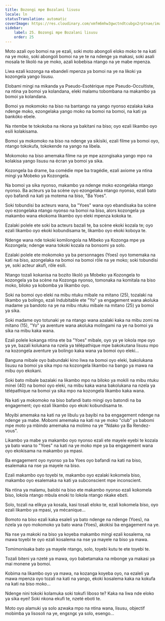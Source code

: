 ```yaml
---
title: Bozongi mpe Bozalani lisusu
locale: ln
statusTranslation: automatic
coverImage: https://res.cloudinary.com/xmfm6mhw3gwctndtcubgx2rptnae/image/upload/v1740468922/small_cover_tratado_de_psicologia_revolucionaria_a4c0dca4e0.webp
sidebar:
    label: 25. Bozongi mpe Bozalani lisusu
    order: 25
---
```

Moto azali oyo bomoi na ye ezali, soki moto abongoli eloko moko te na kati na ye moko, soki abongoli bomoi na ye te na ndenge ya makasi, soki asali mosala te likoló na ye moko, azali kobebisa ntango na ye mabe mpenza.

Liwa ezali kozonga na ebandeli mpenza ya bomoi na ye na likoki ya kozongela yango lisusu.

Elobami mingi na mikanda ya Pseudo-Esotérique mpe Pseudo-Occultiste, na ntina ya bomoi ya kolandana, eleki malamu tobombana na makambo ya bomoi ya kolandana.

Bomoi ya mokomoko na biso na bantango na yango nyonso ezalaka kaka ndenge moko, ezongelaka yango moko na bomoi na bomoi, na kati ya bankóko ebele.

Na ntembe te tokokoba na nkona ya bakitani na biso; oyo ezali likambo oyo esili kolakisama.

Bomoi ya mokomoko na biso na ndenge ya sikisiki, ezali filme ya bomoi oyo, ntango tokokufa, tokokende na yango na libela.

Mokomoko na biso amemaka filme na ye mpe azongisaka yango mpo na kolakisa yango lisusu na écran ya bomoi ya sika.

Kozongela ba drame, ba comédie mpe ba tragédie, ezali axiome ya ntina mingi ya Mobeko ya Kozongela.

Na bomoi ya sika nyonso, makambo ya ndenge moko ezongelaka ntango nyonso. Ba acteurs ya ba scène oyo ezongelaka ntango nyonso, ezali bato oyo bafandi na kati ya motema na biso, "Ba Yoes".

Soki tobundisi ba acteurs wana, ba "Yoes" wana oyo ebandisaka ba scène oyo ezongelaka ntango nyonso na bomoi na biso, alors kozongela ya makambo wana ekokoma likambo oyo eleki mpenza kokoka te.

Ezalaki polele ete soki ba acteurs bazali te, ba scène ekoki kozala te; oyo ezali likambo oyo ekoki kobundisama te, likambo oyo ekoki koboya te.

Ndenge wana nde tokoki komilongola na Mibeko ya Kozonga mpe ya Kozongela; ndenge wana tokoki kozala na bonsomi ya solo.

Ezalaki polele ete mokomoko ya ba personnages (Yoes) oyo tomemaka na kati na biso, azongelaka na bomoi na bomoi rôle na ye moko; soki tobundisi ye, soki acteur akufi, rôle esili.

Ntango tozali kokanisa na bozito likoló ya Mobeko ya Kozongela to kozongela ya ba scène na Kozonga nyonso, tomonaka na komitala na biso moko, biloko ya kobomba ya likambo oyo.

Soki na bomoi oyo eleki na mibu ntuku mibale na mitano (25), tozalaki na likambo ya bolingo, ezali Indubitable ete "Yo" ya engagement wana akoluka madame ya bandoto na ye na mibu ntuku mibale na mitano (25) ya bomoi ya sika.

Soki madame oyo totunaki ye na ntango wana azalaki kaka na mibu zomi na mitano (15), "Yo" ya aventure wana akoluka molingami na ye na bomoi ya sika na mibu kaka wana.

Ezali polele kokanga ntina ete ba "Yoes" mibale, oyo ya ye lokola mpe oyo ya ye, bazali kolukana na nzela ya télépathique mpe bakokutana lisusu mpo na kozongela aventure ya bolingo kaka wana ya bomoi oyo eleki...

Banguna mibale oyo babundaki kino liwa na bomoi oyo eleki, bakolukana lisusu na bomoi ya sika mpo na kozongela likambo na bango ya mawa na mibu oyo ekokani.

Soki bato mibale bazalaki na likambo mpo na biloko ya mokili na mibu ntuku minei (40) na bomoi oyo eleki, na mibu kaka wana bakolukana na nzela ya télépathique na bomoi ya sika mpo na kozongela likambo kaka wana.

Na kati ya mokomoko na biso bafandi bato mingi oyo batondi na ba engagement; oyo ezali likambo oyo ekoki kobundisama te.

Moyibi amemaka na kati na ye libulu ya bayibi na ba engagement ndenge na ndenge ya mabe. Mobomi amemaka na kati na ye moko "club" ya babomi mpe moto ya mbindo amemaka na molimo na ye "Ndako ya Ba Rendez-vous".

Likambo ya mabe ya makambo oyo nyonso ezali ete mayele eyebi te kozala ya bato wana to "Yoes" na kati na ye moko mpe ya ba engagement wana oyo ekokisama na makambo ya mpasi.

Ba engagement oyo nyonso ya ba Yoes oyo bafandi na kati na biso, esalemaka na nse ya mayele na biso.

Ezali makambo oyo toyebi te, makambo oyo ezalaki kokomela biso, makambo oyo esalemaka na kati ya subconscient mpe inconscient.

Na ntina ya malamu, balobi na biso ete makambo nyonso ezali kokomela biso, lokola ntango mbula enoki to lokola ntango nkake ebɛti.

Solo, tozali na elikya ya kosala, kasi tosali eloko te, ezali kokomela biso, oyo ezali likambo ya mpasi, ya mécanique...

Bomoto na biso ezali kaka esaleli ya bato ndenge na ndenge (Yoes), na nzela ya oyo mokomoko ya bato wana (Yoes), akokisi ba engagement na ye.

Na nse ya makoki na biso ya koyeba makambo mingi ezali kosalema, na mawa toyebi te oyo ezali kosalema na nse ya mayele na biso ya mawa.

Tomimonisaka bato ya mayele ntango, solo, toyebi kutu te ete toyebi te.

Tozali biteni ya nzeté ya mawa, oyo babetamaka na mbonge ya makasi ya mai monene ya bomoi.

Kobima na likambo oyo ya mawa, na kozanga koyeba oyo, na ezaleli ya mawa mpenza oyo tozali na kati na yango, ekoki kosalema kaka na kokufa na kati na biso moko...

Ndenge nini tokoki kolamuka soki tokufi liboso te? Kaka na liwa nde eloko ya sika eyei! Soki nkona ekufi te, nzeté eboti te.

Moto oyo alamuki ya solo azwaka mpo na ntina wana, lisusu, objectif mobimba ya lisosoli na ye, engɛngɛ ya solo, esengo...

